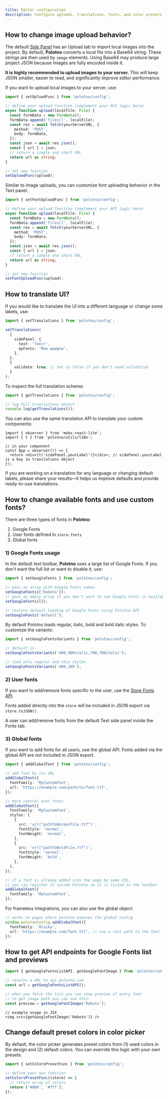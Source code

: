 ```yaml
---
title: Editor configuration
description: Configure uploads, translations, fonts, and color presets in Polotno
---
```


## How to change image upload behavior?

The default [Side Panel](https://developer.polotno.com/docs/side-panel) has an Upload tab to import local images into the project. By default, **Polotno** converts a local file into a Base64 string. These strings are then used by `image` elements. Using Base64 may produce large project JSON because images are fully encoded inside it.

**It is highly recommended to upload images to your server.** This will keep JSON smaller, easier to read, and significantly improve editor performance.

If you want to upload local images to your server, use:

```ts
import { setUploadFunc } from 'polotno/config';

// define your upload function (implement your API logic here)
async function upload(localFile: File) {
  const formData = new FormData();
  formData.append('files[]', localFile);
  const res = await fetch(yourServerURL, {
    method: 'POST',
    body: formData,
  });
  const json = await res.json();
  const { url } = json;
  // return a simple and short URL
  return url as string;
}

// set new function
setUploadFunc(upload);
```

Similar to image uploads, you can customize font uploading behavior in the Text panel:

```ts
import { setFontUploadFunc } from 'polotno/config';

// define your upload function (implement your API logic here)
async function upload(localFile: File) {
  const formData = new FormData();
  formData.append('files[]', localFile);
  const res = await fetch(yourServerURL, {
    method: 'POST',
    body: formData,
  });
  const json = await res.json();
  const { url } = json;
  // return a simple and short URL
  return url as string;
}

// set new function
setFontUploadFunc(upload);
```

## How to translate UI?

If you would like to translate the UI into a different language or change some labels, use:

```ts
import { setTranslations } from 'polotno/config';

setTranslations(
  {
    sidePanel: {
      text: 'Текст',
      myFonts: 'Мои шрифты',
    },
  },
  {
    validate: true, // set to false if you don't need validation
  }
);
```

To inspect the full translation schema:

```ts
import { getTranslations } from 'polotno/config';

// log full translations object
console.log(getTranslations());
```

You can also use the same translation API to translate your custom components:

```tsx
import { observer } from 'mobx-react-lite';
import { t } from 'polotno/utils/l10n';

// in your component
const App = observer(() => {
  return <div>{t('sidePanel.yourLabel')}</div>; // sidePanel.yourLabel is a key in translations object
});
```

If you are working on a translation for any language or changing default labels, please share your results—it helps us improve defaults and provide ready-to-use translations.

## How to change available fonts and use custom fonts?

There are three types of fonts in **Polotno**:

1. Google Fonts
2. User fonts defined in `store.fonts`
3. Global fonts

### 1) Google Fonts usage

In the default text toolbar, **Polotno** uses a large list of Google Fonts. If you don't want the full list or want to disable it, use:

```ts
import { setGoogleFonts } from 'polotno/config';

// pass an array with Google Fonts names
setGoogleFonts(['Roboto']);
// pass an empty array if you don't want to see Google Fonts in available fonts
setGoogleFonts([]);

// restore default loading of Google Fonts using Polotno API
setGoogleFonts('default');
```

By default Polotno loads regular, italic, bold and bold italic styles. To customize the variants:

```ts
import { setGoogleFontsVariants } from 'polotno/config';

// default is
setGoogleFontsVariants('400,400italic,700,700italic');

// load only regular and thin styles
setGoogleFontsVariants('400,100');
```

### 2) User fonts

If you want to add/remove fonts specific to the user, use the [Store Fonts API](https://developer.polotno.com/docs/store-overview#working-with-fonts).

Fonts added directly into the `store` will be included in JSON export via `store.toJSON()`.

A user can add/remove fonts from the default Text side panel inside the Fonts tab.

### 3) Global fonts

If you want to add fonts for all users, use the global API. Fonts added via the global API are not included in JSON export.

```ts
import { addGlobalFont } from 'polotno/config';

// add font by its URL
addGlobalFont({
  fontFamily: 'MyCustomFont',
  url: 'https://example.com/path/to/font.ttf',
});

// more control over fonts
addGlobalFont({
  fontFamily: 'MyCustomFont',
  styles: [
    {
      src: 'url("pathToNormalFile.ttf")',
      fontStyle: 'normal',
      fontWeight: 'normal',
    },
    {
      src: 'url("pathToBoldFile.ttf")',
      fontStyle: 'normal',
      fontWeight: 'bold',
    },
  ],
});

// if a font is already added into the page by some CSS,
// you can register it inside Polotno so it is listed in the toolbar
addGlobalFont({
  fontFamily: 'MyCustomFont',
});
```

For frameless integrations, you can also use the global object:

```ts
// works on pages where polotno exposes the global config
window.polotnoConfig.addGlobalFont({
  fontFamily: 'Alucky',
  url: 'https://example.com/font.ttf', // use a real path to the font file
});
```

## How to get API endpoints for Google Fonts list and previews

```ts
import { getGoogleFontsListAPI, getGoogleFontImage } from 'polotno/config';

// returns a URL to api.polotno.com
const url = getGoogleFontsListAPI();

// when you fetch the list you can show preview of every font
// to get image path you can use this:
const preview = getGoogleFontImage('Roboto');
```

```tsx
// example usage in JSX
<img src={getGoogleFontImage('Roboto')} />
```

## Change default preset colors in color picker

By default, the color picker generates preset colors from (1) used colors in the design and (2) default colors. You can override this logic with your own presets:

```ts
import { setColorsPresetFunc } from 'polotno/config';

// define your own function
setColorsPresetFunc((store) => {
  // return array of colors
  return ['#000', '#fff'];
});
```


